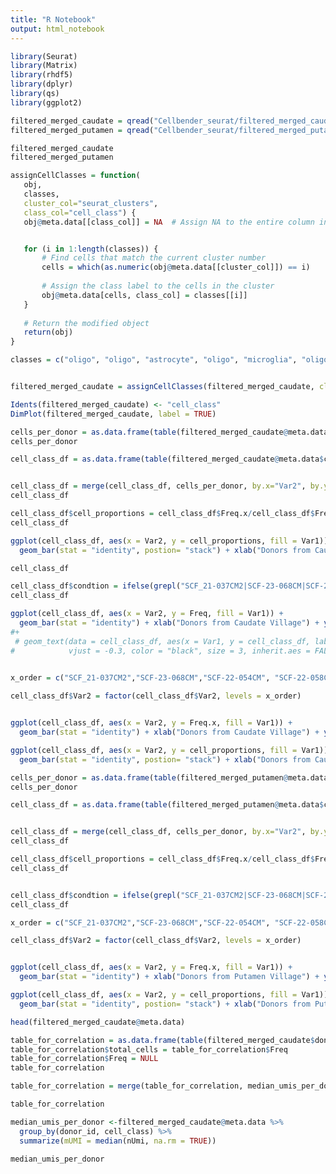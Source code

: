 ```yaml
---
title: "R Notebook"
output: html_notebook
---
```


```r
library(Seurat)
library(Matrix)
library(rhdf5)
library(dplyr)
library(qs)
library(ggplot2)
```

```r
filtered_merged_caudate = qread("Cellbender_seurat/filtered_merged_caudate_clustered.qs")
filtered_merged_putamen = qread("Cellbender_seurat/filtered_merged_putamen_clustered.qs")

filtered_merged_caudate
filtered_merged_putamen
```

```r
assignCellClasses = function(
   obj,
   classes,
   cluster_col="seurat_clusters",
   class_col="cell_class") {
   obj@meta.data[[class_col]] = NA  # Assign NA to the entire column in meta.data


   for (i in 1:length(classes)) {
       # Find cells that match the current cluster number
       cells = which(as.numeric(obj@meta.data[[cluster_col]]) == i)
     
       # Assign the class label to the cells in the cluster
       obj@meta.data[cells, class_col] = classes[[i]]
   }
  
   # Return the modified object
   return(obj)
}
```


```r
classes = c("oligo", "oligo", "astrocyte", "oligo", "microglia", "oligo", "astrocyte", "neuron", "neuron", "astrocyte", "opc", "neuron", "oligo", "endo", "oligo", "ependymal", "oligo", "neuron", "neuron", "immune")


filtered_merged_caudate = assignCellClasses(filtered_merged_caudate, classes=classes, cluster_col="RNA_snn_res.0.2", class_col = "cell_class")

Idents(filtered_merged_caudate) <- "cell_class"
DimPlot(filtered_merged_caudate, label = TRUE)
```
```r
cells_per_donor = as.data.frame(table(filtered_merged_caudate@meta.data$donor_id))
cells_per_donor

cell_class_df = as.data.frame(table(filtered_merged_caudate@meta.data$cell_class, filtered_merged_caudate@meta.data$donor_id))


cell_class_df = merge(cell_class_df, cells_per_donor, by.x="Var2", by.y = "Var1")
cell_class_df

cell_class_df$cell_proportions = cell_class_df$Freq.x/cell_class_df$Freq.y
cell_class_df
```

```r
ggplot(cell_class_df, aes(x = Var2, y = cell_proportions, fill = Var1)) +
  geom_bar(stat = "identity", postion= "stack") + xlab("Donors from Caudate Village") + ylab("Number of cells by cell type") + labs(fill = "Cell type")+ theme(axis.text.x = element_text(angle = 45, hjust = 1))
```
```r
cell_class_df
```


```r
cell_class_df$condtion = ifelse(grepl("SCF_21-037CM2|SCF-23-068CM|SCF-22-058CF|SCF-22-054CM", cell_class_df$Var2), "control", "XDP")
cell_class_df
```


```r
ggplot(cell_class_df, aes(x = Var2, y = Freq, fill = Var1)) +
  geom_bar(stat = "identity") + xlab("Donors from Caudate Village") + ylab("Number of cells by cell type") + labs(fill = "Cell type")+ theme(axis.text.x = element_text(angle = 45, hjust = 1))
#+
 # geom_text(data = cell_class_df, aes(x = Var1, y = cell_class_df, label = cell_class_df), 
#            vjust = -0.3, color = "black", size = 3, inherit.aes = FALSE) +
 
```





```r
x_order = c("SCF_21-037CM2","SCF-23-068CM","SCF-22-054CM", "SCF-22-058CF", "SCF-20-025", "SCF-18-003",  "SCF_22-043", "SCF_20-024", "SCF-18-004", "SCF-18-006", "SCF-20-023", "SCF-21-030", "PCMC-16-012", "SCF-19-009", "SCF-19-014", "PCMC-16-011", "SCF-19-018")

cell_class_df$Var2 = factor(cell_class_df$Var2, levels = x_order)


ggplot(cell_class_df, aes(x = Var2, y = Freq.x, fill = Var1)) +
  geom_bar(stat = "identity") + xlab("Donors from Caudate Village") + ylab("Number of cells by cell type") + labs(fill = "Cell type")+ geom_vline(xintercept =  4.5, linetype = "dashed", color = "black")+ theme(axis.text.x = element_text(angle = 45, hjust = 1))

```



```r
ggplot(cell_class_df, aes(x = Var2, y = cell_proportions, fill = Var1)) +
  geom_bar(stat = "identity", postion= "stack") + xlab("Donors from Caudate Village") + ylab("Number of cells by cell type") + labs(fill = "Cell type")+ geom_vline(xintercept =  4.5, linetype = "dashed", color = "black")+ theme(axis.text.x = element_text(angle = 45, hjust = 1))
```



```r
cells_per_donor = as.data.frame(table(filtered_merged_putamen@meta.data$donor_id))
cells_per_donor

cell_class_df = as.data.frame(table(filtered_merged_putamen@meta.data$cell_class, filtered_merged_putamen@meta.data$donor_id))


cell_class_df = merge(cell_class_df, cells_per_donor, by.x="Var2", by.y = "Var1")
cell_class_df

cell_class_df$cell_proportions = cell_class_df$Freq.x/cell_class_df$Freq.y
cell_class_df


cell_class_df$condtion = ifelse(grepl("SCF_21-037CM2|SCF-23-068CM|SCF-22-058CF|SCF-22-054CM", cell_class_df$Var2), "control", "XDP")
cell_class_df
```


```r
x_order = c("SCF_21-037CM2","SCF-23-068CM","SCF-22-054CM", "SCF-22-058CF",  "SCF-20-025","SCF_22-043","SCF-20-023","SCF-18-003",   "SCF_20-024", "SCF-18-006", "SCF-19-009","SCF-21-030","SCF-19-014", "SCF-18-004", "SCF-19-018","PCMC-16-011","PCMC-16-012")

cell_class_df$Var2 = factor(cell_class_df$Var2, levels = x_order)


ggplot(cell_class_df, aes(x = Var2, y = Freq.x, fill = Var1)) +
  geom_bar(stat = "identity") + xlab("Donors from Putamen Village") + ylab("Number of cells by cell type") + labs(fill = "Cell type")+ geom_vline(xintercept =  4.5, linetype = "dashed", color = "black")+ theme(axis.text.x = element_text(angle = 45, hjust = 1))

ggplot(cell_class_df, aes(x = Var2, y = cell_proportions, fill = Var1)) +
  geom_bar(stat = "identity", postion= "stack") + xlab("Donors from Putamen Village") + ylab("Number of cells by cell type") + labs(fill = "Cell type")+ geom_vline(xintercept =  4.5, linetype = "dashed", color = "black")+ theme(axis.text.x = element_text(angle = 45, hjust = 1))
```





```r
head(filtered_merged_caudate@meta.data)
```

```r
table_for_correlation = as.data.frame(table(filtered_merged_caudate$donor_id))
table_for_correlation$total_cells = table_for_correlation$Freq
table_for_correlation$Freq = NULL
table_for_correlation

```

```r
table_for_correlation = merge(table_for_correlation, median_umis_per_donor$mUMI)
```

```r
table_for_correlation
```



```r
median_umis_per_donor <-filtered_merged_caudate@meta.data %>%
  group_by(donor_id, cell_class) %>%
  summarize(mUMI = median(nUmi, na.rm = TRUE))

median_umis_per_donor
```









